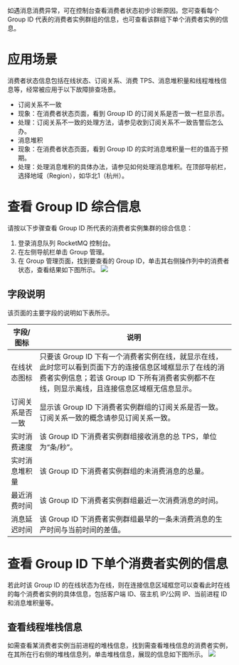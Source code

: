 如遇消息消费异常，可在控制台查看消费者状态初步诊断原因。您可查看每个 Group ID 代表的消费者实例群组的信息，也可查看该群组下单个消费者实例的信息。

# 应用场景

消费者状态信息包括在线状态、订阅关系、消费 TPS、消息堆积量和线程堆栈信息等，经常被应用于以下故障排查场景。
- 订阅关系不一致
 - 现象：在消费者状态页面，看到 Group ID 的订阅关系是否一致一栏显示否。
 - 处理：订阅关系不一致的处理方法，请参见收到订阅关系不一致告警后怎么办。
- 消息堆积
 - 现象：在消费者状态页面，看到 Group ID 的实时消息堆积量一栏的值高于预期。
 - 处理：处理消息堆积的具体办法，请参见如何处理消息堆积。在顶部导航栏，选择地域（Region），如华北1（杭州）。

# 查看 Group ID 综合信息

请按以下步骤查看 Group ID 所代表的消费者实例集群的综合信息：
1. 登录消息队列 RocketMQ 控制台。
2. 在左侧导航栏单击 Group 管理。
3. 在 Group 管理页面，找到要查看的 Group ID，单击其右侧操作列中的消费者状态，查看结果如下图所示。
![](https://dn-odum9helk.qbox.me/FtZFjSvZqVOhZM0hciDjFSCJsP-X)

## 字段说明
该页面的主要字段的说明如下表所示。

|字段/图标	|说明|
|---------|----|
|在线状态图标	|只要该 Group ID 下有一个消费者实例在线，就显示在线，此时您可以看到页面下方的连接信息区域框显示了在线的消费者实例信息；若该 Group ID 下所有消费者实例都不在线，则显示离线，且连接信息区域框无信息显示。|
|订阅关系是否一致	|显示该 Group ID 下消费者实例群组的订阅关系是否一致。订阅关系一致的概念请参见订阅关系一致。|
|实时消费速度	|该 Group ID 下消费者实例群组接收消息的总 TPS，单位为“条/秒”。|
|实时消息堆积量	|该 Group ID 下消费者实例群组的未消费消息的总量。|
|最近消费时间	|该 Group ID 下消费者实例群组最近一次消费消息的时间。|
|消息延迟时间	|该 Group ID 下消费者实例群组最早的一条未消费消息的生产时间与当前时间的差值。|

# 查看 Group ID 下单个消费者实例的信息

若此时该 Group ID 的在线状态为在线，则在连接信息区域框您可以查看此时在线的每个消费者实例的具体信息，包括客户端 ID、宿主机 IP/公网 IP、当前进程 ID 和消息堆积量等。


## 查看线程堆栈信息

如需查看某消费者实例当前进程的堆栈信息，找到需查看堆栈信息的消费者实例，在其所在行右侧的堆栈信息列，单击堆栈信息，展现的信息如下图所示。
![](https://dn-odum9helk.qbox.me/FmyX9yfHLhNGPIptMd57caUx1heB)
